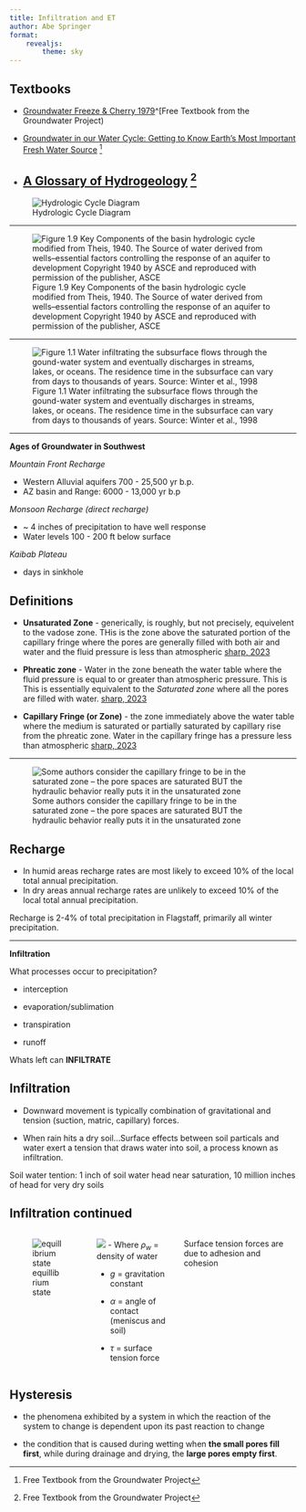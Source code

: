 ```yaml
---
title: Infiltration and ET
author: Abe Springer
format: 
    revealjs:
        theme: sky
---
```



## Textbooks

- [Groundwater Freeze & Cherry 1979](https://fc79.gw-project.org/english/)^[Free Textbook from the Groundwater Project)

- [Groundwater in our Water Cycle: Getting to Know Earth's Most Important Fresh Water Source](https://gw-project.org/books/groundwater-in-our-water-cycle/) ^[Free Textbook from the Groundwater Project]

- [A Glossary of Hydrogeology](https://gw-project.org/books/a-glossary-of-hydrogeology) ^[Free Textbook from the Groundwater Project]
---

![Hydrologic Cycle Diagram](Images/FigSlide1.png)

---

![Figure 1.9 Key Components of the basin hydrologic cycle modified from Theis, 1940. The Source of water derived from wells--essential factors controlling the response of an aquifer to development Copyright 1940 by ASCE and reproduced with permission of the publisher, ASCE](Images/Fig1_9.png)

---

![Figure 1.1 Water infiltrating the subsurface flows through the gound-water system and eventually discharges in streams, lakes, or oceans. The residence time in the subsurface can vary from days to thousands of years. Source: Winter et al., 1998](Images/Fig1_1.png)

---

**Ages of Groundwater in Southwest**

*Mountain Front Recharge*

- Western Alluvial aquifers 700 - 25,500 yr b.p.
- AZ basin and Range: 6000 - 13,000 yr b.p

*Monsoon Recharge (direct recharge)*

- ~ 4 inches of precipitation to have well response
- Water levels 100 - 200 ft below surface

*Kaibab Plateau*

- days in sinkhole


## Definitions {.smaller}

- **Unsaturated Zone** - generically, is roughly, but not precisely, equivelent to the vadose zone. THis is the zone above the saturated portion of the capillary fringe where the pores are generally filled with both air and water and the fluid pressure is less than atmospheric [sharp, 2023](https://gw-project.org/books/a-glossary-of-hydrogeology)

- **Phreatic zone** - Water in the zone beneath the water table where the fluid pressure is equal to or greater than atmospheric pressure. This is This is essentially equivalent to the *Saturated zone* where all the pores are filled with water. [sharp, 2023](https://gw-project.org/books/a-glossary-of-hydrogeology)

- **Capillary Fringe (or Zone)** - the zone immediately above the water table where the medium is saturated or partially saturated by capillary rise from the phreatic zone. Water in the capillary fringe has a pressure less than atmospheric [sharp, 2023](https://gw-project.org/books/a-glossary-of-hydrogeology)

---

![Some authors consider the capillary fringe to be in the saturated zone -- the pore spaces are saturated BUT the hydraulic behavior really puts it in the unsaturated zone](Images/Capilary_fringe.png)

## Recharge

- In humid areas recharge rates are most likely to exceed 10% of the local total annual precipitation.
- In dry areas annual recharge rates are unlikely to exceed 10% of the local total annual precipitation. 

::: aside
Recharge is 2-4% of total precipitation in Flagstaff, primarily all winter precipitation.
:::
 
 ---
 
 **Infiltration**
 
 What processes occur to precipitation?
 
 - interception
 
 - evaporation/sublimation
 
 - transpiration
 
 - runoff
 
 Whats left can **INFILTRATE**

## Infiltration

- Downward movement is typically combination of gravitational and tension (suction, matric, capillary) forces.
 
- When rain hits a dry soil...Surface effects between soil particals and water exert a tension that draws water into soil, a process known as infiltration.

::: aside
Soil water tention: 1 inch of soil water head near saturation, 10 million inches of head for very dry soils
:::
 
## Infiltration continued {.smaller}

:::: {.columns}

::: {.column width="50%"}
![equillibrium state](Images/Infiltration.png)
:::

::: {.column width="50%"}
![](Images/equation.png)
- Where $\rho_w$ = density of water

- $g$ = gravitation constant

- $\alpha$ = angle of contact (meniscus and soil)

- $\tau$ = surface tension force
:::
Surface tension forces are due to adhesion and cohesion
::::

## Hysteresis

- the phenomena exhibited by a system in which the reaction of the system to change is dependent upon its past reaction to change


- the condition that is caused during wetting when **the small pores fill first**, while during drainage and drying, the **large pores empty first**. 
